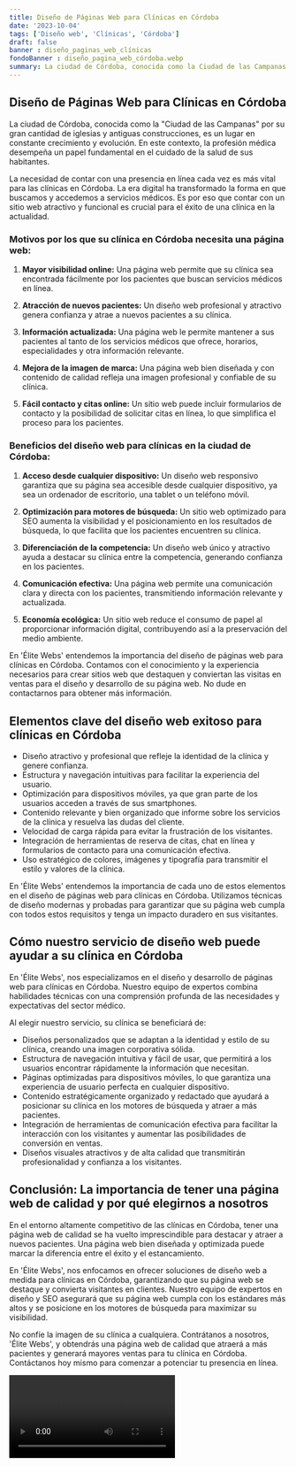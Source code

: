 ```yaml
---
title: Diseño de Páginas Web para Clínicas en Córdoba
date: '2023-10-04'
tags: ['Diseño web', 'Clínicas', 'Córdoba']
draft: false
banner : diseño_paginas_web_clínicas
fondoBanner : diseño_pagina_web_córdoba.webp
summary: La ciudad de Córdoba, conocida como la Ciudad de las Campanas por su gran cantidad de iglesias y antiguas construcciones, es un lugar en constante crecimiento y evolución. En este contexto, la profesión médica desempeña un papel fundamental en el cuidado de la salud de sus habitantes.
---
```


## Diseño de Páginas Web para Clínicas en Córdoba

La ciudad de Córdoba, conocida como la "Ciudad de las Campanas" por su gran cantidad de iglesias y antiguas construcciones, es un lugar en constante crecimiento y evolución. En este contexto, la profesión médica desempeña un papel fundamental en el cuidado de la salud de sus habitantes.

La necesidad de contar con una presencia en línea cada vez es más vital para las clínicas en Córdoba. La era digital ha transformado la forma en que buscamos y accedemos a servicios médicos. Es por eso que contar con un sitio web atractivo y funcional es crucial para el éxito de una clínica en la actualidad.

### Motivos por los que su clínica en Córdoba necesita una página web:

1. **Mayor visibilidad online:** Una página web permite que su clínica sea encontrada fácilmente por los pacientes que buscan servicios médicos en línea.

2. **Atracción de nuevos pacientes:** Un diseño web profesional y atractivo genera confianza y atrae a nuevos pacientes a su clínica.

3. **Información actualizada:** Una página web le permite mantener a sus pacientes al tanto de los servicios médicos que ofrece, horarios, especialidades y otra información relevante.

4. **Mejora de la imagen de marca:** Una página web bien diseñada y con contenido de calidad refleja una imagen profesional y confiable de su clínica.

5. **Fácil contacto y citas online:** Un sitio web puede incluir formularios de contacto y la posibilidad de solicitar citas en línea, lo que simplifica el proceso para los pacientes.

### Beneficios del diseño web para clínicas en la ciudad de Córdoba:

1. **Acceso desde cualquier dispositivo:** Un diseño web responsivo garantiza que su página sea accesible desde cualquier dispositivo, ya sea un ordenador de escritorio, una tablet o un teléfono móvil.

2. **Optimización para motores de búsqueda:** Un sitio web optimizado para SEO aumenta la visibilidad y el posicionamiento en los resultados de búsqueda, lo que facilita que los pacientes encuentren su clínica.

3. **Diferenciación de la competencia:** Un diseño web único y atractivo ayuda a destacar su clínica entre la competencia, generando confianza en los pacientes.

4. **Comunicación efectiva:** Una página web permite una comunicación clara y directa con los pacientes, transmitiendo información relevante y actualizada.

5. **Economía ecológica:** Un sitio web reduce el consumo de papel al proporcionar información digital, contribuyendo así a la preservación del medio ambiente.

En 'Élite Webs' entendemos la importancia del diseño de páginas web para clínicas en Córdoba. Contamos con el conocimiento y la experiencia necesarios para crear sitios web que destaquen y conviertan las visitas en ventas para el diseño y desarrollo de su página web. No dude en contactarnos para obtener más información.

<GifSeo />

<Cta />

## Elementos clave del diseño web exitoso para clínicas en Córdoba

- Diseño atractivo y profesional que refleje la identidad de la clínica y genere confianza.
- Estructura y navegación intuitivas para facilitar la experiencia del usuario.
- Optimización para dispositivos móviles, ya que gran parte de los usuarios acceden a través de sus smartphones.
- Contenido relevante y bien organizado que informe sobre los servicios de la clínica y resuelva las dudas del cliente.
- Velocidad de carga rápida para evitar la frustración de los visitantes.
- Integración de herramientas de reserva de citas, chat en línea y formularios de contacto para una comunicación efectiva.
- Uso estratégico de colores, imágenes y tipografía para transmitir el estilo y valores de la clínica.

En 'Élite Webs' entendemos la importancia de cada uno de estos elementos en el diseño de páginas web para clínicas en Córdoba. Utilizamos técnicas de diseño modernas y probadas para garantizar que su página web cumpla con todos estos requisitos y tenga un impacto duradero en sus visitantes.

## Cómo nuestro servicio de diseño web puede ayudar a su clínica en Córdoba

En 'Élite Webs', nos especializamos en el diseño y desarrollo de páginas web para clínicas en Córdoba. Nuestro equipo de expertos combina habilidades técnicas con una comprensión profunda de las necesidades y expectativas del sector médico.

Al elegir nuestro servicio, su clínica se beneficiará de:

- Diseños personalizados que se adaptan a la identidad y estilo de su clínica, creando una imagen corporativa sólida.
- Estructura de navegación intuitiva y fácil de usar, que permitirá a los usuarios encontrar rápidamente la información que necesitan.
- Páginas optimizadas para dispositivos móviles, lo que garantiza una experiencia de usuario perfecta en cualquier dispositivo.
- Contenido estratégicamente organizado y redactado que ayudará a posicionar su clínica en los motores de búsqueda y atraer a más pacientes.
- Integración de herramientas de comunicación efectiva para facilitar la interacción con los visitantes y aumentar las posibilidades de conversión en ventas.
- Diseños visuales atractivos y de alta calidad que transmitirán profesionalidad y confianza a los visitantes.

## Conclusión: La importancia de tener una página web de calidad y por qué elegirnos a nosotros

En el entorno altamente competitivo de las clínicas en Córdoba, tener una página web de calidad se ha vuelto imprescindible para destacar y atraer a nuevos pacientes. Una página web bien diseñada y optimizada puede marcar la diferencia entre el éxito y el estancamiento.

En 'Élite Webs', nos enfocamos en ofrecer soluciones de diseño web a medida para clínicas en Córdoba, garantizando que su página web se destaque y convierta visitantes en clientes. Nuestro equipo de expertos en diseño y SEO asegurará que su página web cumpla con los estándares más altos y se posicione en los motores de búsqueda para maximizar su visibilidad.

No confíe la imagen de su clínica a cualquiera. Contrátanos a nosotros, 'Élite Webs', y obtendrás una página web de calidad que atraerá a más pacientes y generará mayores ventas para tu clínica en Córdoba. Contáctanos hoy mismo para comenzar a potenciar tu presencia en línea.

<Video />

<CtaBot job='Clínicas' city='Córdoba'/>

<Gmaps query='Córdoba+españa+maps' />